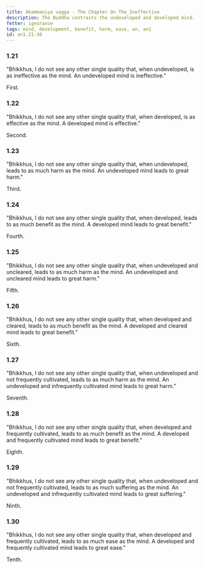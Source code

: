 ```yaml
---
title: Akammaniya vagga - The Chapter On The Ineffective
description: The Buddha contrasts the undeveloped and developed mind.
fetter: ignorance
tags: mind, development, benefit, harm, ease, an, an1
id: an1.21-30
---
```


### 1.21

"Bhikkhus, I do not see any other single quality that, when undeveloped, is as ineffective as the mind. An undeveloped mind is ineffective."

First.

### 1.22

"Bhikkhus, I do not see any other single quality that, when developed, is as effective as the mind. A developed mind is effective."

Second.

### 1.23

"Bhikkhus, I do not see any other single quality that, when undeveloped, leads to as much harm as the mind. An undeveloped mind leads to great harm."

Third.

### 1.24

"Bhikkhus, I do not see any other single quality that, when developed, leads to as much benefit as the mind. A developed mind leads to great benefit."

Fourth.

### 1.25

"Bhikkhus, I do not see any other single quality that, when undeveloped and uncleared, leads to as much harm as the mind. An undeveloped and uncleared mind leads to great harm."

Fifth.

### 1.26

"Bhikkhus, I do not see any other single quality that, when developed and cleared, leads to as much benefit as the mind. A developed and cleared mind leads to great benefit."

Sixth.

### 1.27

"Bhikkhus, I do not see any other single quality that, when undeveloped and not frequently cultivated, leads to as much harm as the mind. An undeveloped and infrequently cultivated mind leads to great harm."

Seventh.

### 1.28

"Bhikkhus, I do not see any other single quality that, when developed and frequently cultivated, leads to as much benefit as the mind. A developed and frequently cultivated mind leads to great benefit."

Eighth.

### 1.29

"Bhikkhus, I do not see any other single quality that, when undeveloped and not frequently cultivated, leads to as much suffering as the mind. An undeveloped and infrequently cultivated mind leads to great suffering."

Ninth.

### 1.30

"Bhikkhus, I do not see any other single quality that, when developed and frequently cultivated, leads to as much ease as the mind. A developed and frequently cultivated mind leads to great ease."

Tenth.